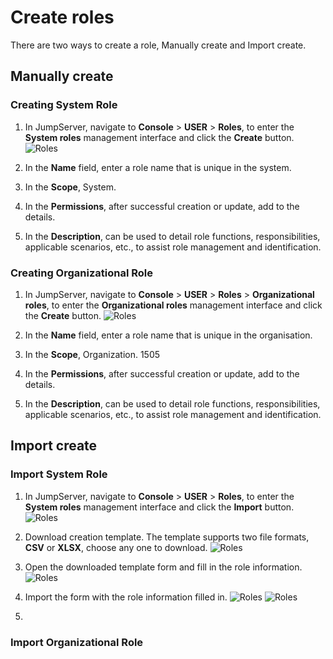 # Create roles

There are two ways to create a role, Manually create and Import create.

## Manually create
### Creating  System Role
1. In JumpServer, navigate to **Console** > **USER** > **Roles**, to enter the **System roles** management interface and click the **Create** button.
![Roles](/images/docs/roles/System-roles.png)

2. In the **Name** field, enter a role name that is unique in the system.

3. In the **Scope**, System.

4. In the **Permissions**, after successful creation or update, add to the details.

5. In the **Description**, can be used to detail role functions, responsibilities, applicable scenarios, etc., to assist role management and identification.

### Creating Organizational Role
1. In JumpServer, navigate to **Console** > **USER** > **Roles** > **Organizational roles**, to enter the **Organizational roles** management interface and click the **Create** button.
![Roles](/images/docs/roles/Organizational-roles.png)

2. In the **Name** field, enter a role name that is unique in the organisation.

3. In the **Scope**, Organization.
1505
4. In the **Permissions**, after successful creation or update, add to the details.

5. In the **Description**, can be used to detail role functions, responsibilities, applicable scenarios, etc., to assist role management and identification.

## Import create
### Import  System Role
1. In JumpServer, navigate to **Console** > **USER** > **Roles**, to enter the **System roles** management interface and click the **Import** button.
![Roles](/images/docs/roles/System-roles-import.png)

2. Download creation template. The template supports two file formats, **CSV** or **XLSX**, choose any one to download.
![Roles](/images/docs/roles/System-roles-import-template.png)

3. Open the downloaded template form and fill in the role information.
![Roles](/images/docs/roles/System-roles-template-file.png)

4. Import the form with the role information filled in.
![Roles](/images/docs/roles/Import-system-roles-file.png)
![Roles](/images/docs/roles/Import-system-roles.png)

5. 
### Import Organizational Role
